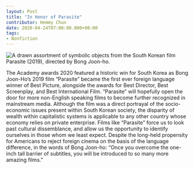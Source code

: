 ```yaml
---
layout: Post
title: "In Honor of Parasite"
contributor: Hemmy Chun
date: 2020-04-24T07:00:00.000+00:00
tags: 
- Nonfiction
---
```

<div class="center">
    <img src="/images/2020/in-honor-of-parasite-hemmy-chun.jpg"
        alt="A drawn assortment of symbolic objects from the South Korean film Parasite (2019), directed by Bong Joon-ho."
        class="w650" />
</div>

The Academy awards 2020 featured a historic win for South Korea as Bong Joon-Ho’s 2019 film “Parasite” became the first ever foreign language winner of Best Picture, alongside the awards for Best Director, Best Screenplay, and Best International Film. “Parasite” will hopefully open the door for more non-English speaking films to become further recognized in mainstream media. Although the film was a direct portrayal of the socio-economic issues present within South Korean society, the disparity of wealth within capitalistic systems is applicable to any other country whose economy relies on private enterprise. Films like “Parasite” force us to look past cultural dissemblance, and allow us the opportunity to identify ourselves in those whom we least expect. Despite the long-held propensity for Americans to reject foreign cinema on the basis of the language difference, in the words of Bong Joon-ho: “Once you overcome the one-inch tall barrier of subtitles, you will be introduced to so many more amazing films.”